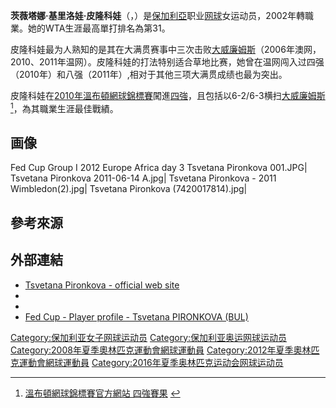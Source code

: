 {{Infobox 网球
|姓名=Tsvetana Pironkova
|image=[[File:Tsvetana_Pironkova_1,_Wimbledon_2013_-_Diliff.jpg|300px]]
|出生日期={{birth date and age|df=yes|1987|09|13}}
|出生地={{BUL}}[[普罗夫迪夫|普罗夫迪夫]]
|居住地={{BUL}}[[普罗夫迪夫|普罗夫迪夫]]
|身高=180cm
|体重=65kg
|持拍手=右手握拍<br>双手反拍
|转职业年=2002年
|单打最高排名= 31
|双打最高排名=
|现单打排名=
|现双打排名=
|单打冠军头衔=(WTA)0(ITF)6
|双打冠军头衔=(WTA)0(ITF)0
|职业战绩=236／130
|奖金=$902,478[[美元|美元]]
|澳网最好成绩=第二輪（2006,2008-2012,2014,2015）
|法网最好成绩=八強（2016）
|温网最好成绩=四強（[[2010年溫布頓網球錦標賽女子單打比賽|2010]]）
|美网最好成绩=八強（2020）
|大满贯个数=0
|奥运会最好成绩=
}}
'''茨薇塔娜·基里洛娃·皮隆科娃'''（{{lang-bg|'''Цветана Кирилова Пиронкова'''|'''Tsvetana Kirilova Pironkova'''}}，{{bd|1987年|9月13日|catIdx=Pironkova, Tsvetana}}）是[[保加利亞|保加利亞]]职业[[网球|网球]]女运动员，2002年轉職業。她的WTA生涯最高單打排名為第31。

皮隆科娃最为人熟知的是其在大满贯赛事中三次击败[[大威廉姆斯|大威廉姆斯]]（2006年澳网，2010、2011年温网）。皮隆科娃的打法特别适合草地比赛，她曾在温网闯入过四强（2010年）和八强（2011年）,相对于其他三项大满贯成绩也最为突出。

皮隆科娃在[[2010年溫布頓網球錦標賽|2010年溫布頓網球錦標賽]]闖進[[2010年溫布頓網球錦標賽女子單打比賽|四強]]，且包括以6-2/6-3横扫[[大威廉姆斯|大威廉姆斯]]<ref>[http://www.wimbledon.org/en_GB/scores/stats/day18/2602ms.html 溫布頓網球錦標賽官方網站 四強賽果] {{webarchive|url=https://web.archive.org/web/20100706165205/http://www.wimbledon.org/en_GB/scores/stats/day18/2602ms.html |date=2010-07-06 }}</ref>，為其職業生涯最佳戰績。

== 画像 ==
<gallery>
Fed Cup Group I 2012 Europe Africa day 3 Tsvetana Pironkova 001.JPG|
Tsvetana Pironkova 2011-06-14 A.jpg|
Tsvetana Pironkova - 2011 Wimbledon(2).jpg|
Tsvetana Pironkova (7420017814).jpg|
</gallery>

== 參考來源 ==
{{reflist}}

== 外部連結 ==
* [https://web.archive.org/web/20171219220837/http://tsvetanapironkova.com/ Tsvetana Pironkova - official web site]
* {{WTA|10365}}
* {{ITF Profile|茨薇塔娜·皮隆科娃|100018474}}
* [http://www.fedcup.com/en/players/player/profile.aspx?playerid=100018474 Fed Cup - Player profile - Tsvetana PIRONKOVA (BUL)] {{Wayback|url=http://www.fedcup.com/en/players/player/profile.aspx?playerid=100018474 |date=20160504131020 }}

{{Authority control}}
{{DEFAULTSORT:Pironkova, Tsvetana}}
[[Category:保加利亚女子网球运动员|Category:保加利亚女子网球运动员]]
[[Category:保加利亚奥运网球运动员|Category:保加利亚奥运网球运动员]]
[[Category:2008年夏季奧林匹克運動會網球運動員|Category:2008年夏季奧林匹克運動會網球運動員]]
[[Category:2012年夏季奧林匹克運動會網球運動員|Category:2012年夏季奧林匹克運動會網球運動員]]
[[Category:2016年夏季奥林匹克运动会网球运动员|Category:2016年夏季奥林匹克运动会网球运动员]]